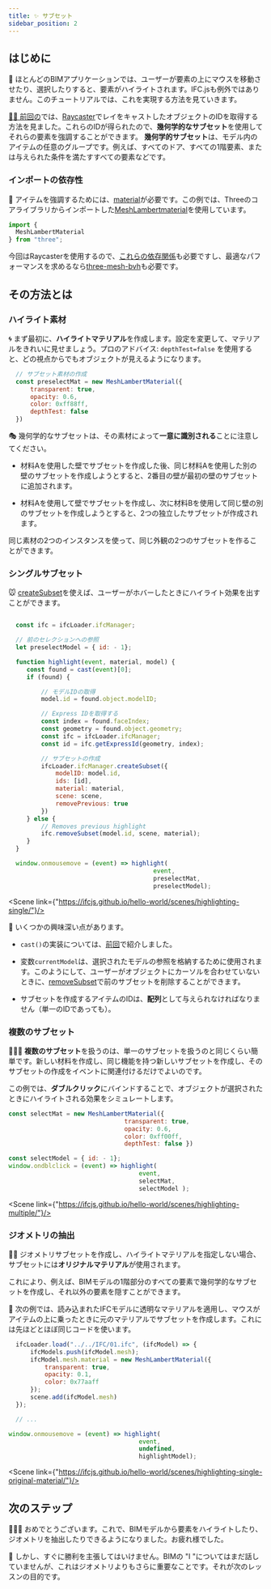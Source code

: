 ```yaml
---
title: ✨ サブセット
sidebar_position: 2
---
```



## はじめに

  🎩
ほとんどのBIMアプリケーションでは、ユーザーが要素の上にマウスを移動させたり、選択したりすると、要素がハイライトされます。IFC.jsも例外ではありません。このチュートリアルでは、これを実現する方法を見ていきます。

<a href="https://ifcjs.github.io/info/docs/Guide/web-ifc-three/Tutorials/Picking/" target="_self">
    👩‍🏫
前回の</a>では、<a href="https://threejs.org/docs/#api/en/core/Raycaster">Raycaster</a>でレイをキャストしたオブジェクトのIDを取得する方法を見ました。これらのIDが得られたので、<b>幾何学的なサブセット</b>を使用してそれらの要素を強調することができます。

<IfcCard icon="🧱" title="幾何学的なサブセット？">
<b>幾何学的サブセット</b>は、モデル内のアイテムの任意のグループです。例えば、すべてのドア、すべての1階要素、または与えられた条件を満たすすべての要素などです。
</IfcCard>

### インポートの依存性

  🏀
アイテムを強調するためには、[material](https://threejs.org/docs/#api/en/materials/Material)が必要です。この例では、Threeのコアライブラリからインポートした[MeshLambertmaterial](https://threejs.org/docs/#api/en/materials/MeshLambertMaterial)を使用しています。

```js
import {
  MeshLambertMaterial
} from "three";
```

今回はRaycasterを使用するので、<a href="https://ifcjs.github.io/info/docs/Guide/web-ifc-three/Tutorials/Picking/#import-threejs-dependencies" target="_self">これらの依存関係</a>も必要ですし、最適なパフォーマンスを求めるなら<a href="https://ifcjs.github.io/info/docs/Guide/web-ifc-three/Tutorials/Picking/#import-three-mesh-bvh-optional" target="_self">three-mesh-bvh</a>も必要です。

## その方法とは

### ハイライト素材

  🌀
まず最初に、**ハイライトマテリアル**を作成します。設定を変更して、マテリアルをきれいに見せましょう。プロのアドバイス: `depthTest=false` を使用すると、どの視点からでもオブジェクトが見えるようになります。

```js
  // サブセット素材の作成
  const preselectMat = new MeshLambertMaterial({
      transparent: true,
      opacity: 0.6,
      color: 0xff88ff,
      depthTest: false
  })
```
  🎭
幾何学的なサブセットは、その素材によって**一意に識別される**ことに注意してください。

- 材料Aを使用した壁でサブセットを作成した後、同じ材料Aを使用した別の壁のサブセットを作成しようとすると、2番目の壁が最初の壁のサブセットに追加されます。

- 材料Aを使用して壁でサブセットを作成し、次に材料Bを使用して同じ壁の別のサブセットを作成しようとすると、2つの独立したサブセットが作成されます。

<IfcAlert>
同じ素材の2つのインスタンスを使って、同じ外観の2つのサブセットを作ることができます。
</IfcAlert>

### シングルサブセット

 <p> 🐭
<a href="https://ifcjs.github.io/info/docs/Guide/web-ifc-three/api#createsubset" target="_self">createSubset</a>を使えば、ユーザーがホバーしたときにハイライト効果を出すことができます。</p>

```js

  const ifc = ifcLoader.ifcManager;

  // 前のセレクションへの参照
  let preselectModel = { id: - 1};

  function highlight(event, material, model) {
     const found = cast(event)[0];
     if (found) {

         // モデルIDの取得
         model.id = found.object.modelID;

         // Express IDを取得する
         const index = found.faceIndex;
         const geometry = found.object.geometry;
         const ifc = ifcLoader.ifcManager;
         const id = ifc.getExpressId(geometry, index);

         // サブセットの作成
         ifcLoader.ifcManager.createSubset({
             modelID: model.id,
             ids: [id],
             material: material,
             scene: scene,
             removePrevious: true
         })
     } else {
         // Removes previous highlight
         ifc.removeSubset(model.id, scene, material);
     }
  }

  window.onmousemove = (event) => highlight(
                                        event,
                                        preselectMat,
                                        preselectModel);
```

<Scene link={"https://ifcjs.github.io/hello-world/scenes/highlighting-single/"}/>

  👀
いくつかの興味深い点があります。

- `cast()`の実装については、<a href="https://ifcjs.github.io/info/docs/Guide/web-ifc-three/Tutorials/Picking/#how-to-do-it" target="_self">前回</a>で紹介しました。

- 変数`currentModel`は、選択されたモデルの参照を格納するために使用されます。このようにして、ユーザーがオブジェクトにカーソルを合わせていないときに、<a href="https://ifcjs.github.io/info/docs/Guide/web-ifc-three/api#removesubset" target="_self">removeSubset</a>で前のサブセットを削除することができます。

- サブセットを作成するアイテムのIDは、**配列**として与えられなければなりません（単一のIDであっても）。

### 複数のサブセット

  💅💅💅
  **複数のサブセット**を扱うのは、単一のサブセットを扱うのと同じくらい簡単です。新しい材料を作成し、同じ機能を持つ新しいサブセットを作成し、そのサブセットの作成をイベントに関連付けるだけでよいのです。

この例では、**ダブルクリック**にバインドすることで、オブジェクトが選択されたときにハイライトされる効果をシミュレートします。

```js
const selectMat = new MeshLambertMaterial({
                                transparent: true,
                                opacity: 0.6,
                                color: 0xff00ff,
                                depthTest: false })

const selectModel = { id: - 1};
window.ondblclick = (event) => highlight(
                                    event,
                                    selectMat,
                                    selectModel );
```

<Scene link={"https://ifcjs.github.io/hello-world/scenes/highlighting-multiple/"}/>

### ジオメトリの抽出

  👩‍🏫
ジオメトリサブセットを作成し、ハイライトマテリアルを指定しない場合、サブセットには**オリジナルマテリアル**が使用されます。

<IfcAlert>
    これにより、例えば、BIMモデルの1階部分のすべての要素で幾何学的なサブセットを作成し、それ以外の要素を隠すことができます。
</IfcAlert>

  🌚
次の例では、読み込まれたIFCモデルに透明なマテリアルを適用し、マウスがアイテムの上に乗ったときに元のマテリアルでサブセットを作成します。これには先ほどとほぼ同じコードを使います。

```js {3,4,5,6,7,13,14,15,16}
  ifcLoader.load("../../IFC/01.ifc", (ifcModel) => {
      ifcModels.push(ifcModel.mesh);
      ifcModel.mesh.material = new MeshLambertMaterial({
          transparent: true,
          opacity: 0.1,
          color: 0x77aaff
      });
      scene.add(ifcModel.mesh)
  });

  // ...

window.onmousemove = (event) => highlight(
                                    event,
                                    undefined,
                                    highlightModel);
```

<Scene link={"https://ifcjs.github.io/hello-world/scenes/highlighting-single-original-material/"}/>

## 次のステップ

🎉🎉🎉
おめでとうございます。これで、BIMモデルから要素をハイライトしたり、ジオメトリを抽出したりできるようになりました。お疲れ様でした。

  📃
しかし、すぐに勝利を主張してはいけません。BIMの "I "についてはまだ話していませんが、これはジオメトリよりもさらに重要なことです。それが次のレッスンの目的です。